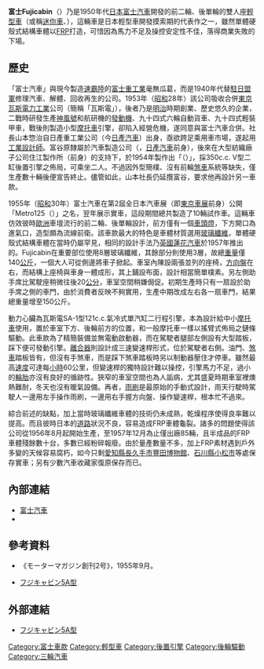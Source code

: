 {{Infobox Automobile
|name          = 富士Fujicabin
|aka           = 
|image         = [[File:1955_Fujicabin_01.jpg|250px]]
|manufacturer  = [[富士汽車|富士汽車]]
|predecessor   = 
|successor     = 
|class         = [[輕型車|輕型車]]
|production    = 1956年-1957年
|layout        = [[後置後驅|RR]]
|transmission  = 
|engine        = 121c.c.氣冷式單汽缸二行程引擎
|assembly      = 
|body_style    = 雙門雙人座三輪車
|wheelbase     = 2,000mm
|length        = 2,950mm
|width         = 1,270mm
|height        = 1,250mm
|weight        = 150kg
|ftrack        = 
|rtrack        = 
|fuel_economy  = 
|fuel_capacity = 
|related       = 
|similar       =
|designer      = {{link-ja|富谷龍一|富谷龍一}}
}}

'''富士Fujicabin'''（{{lang-ja|フジキャビン}}）乃是1950年代[[日本|日本]][[富士汽車|富士汽車]]開發的前二輪、後單輪的雙人座[[輕型車|輕型車]]（或稱[[迷你車|迷你車]]、{{link-en|泡泡車|Bubble car}}），這輛車是日本輕型車開發摸索期的代表作之一，雖然單體硬殼式結構車體以[[玻璃鋼|FRP]]打造，可惜因為馬力不足及操控安定性不佳，落得商業失敗的下場。

== 歷史==
「富士汽車」與現今製造[[速霸陸汽車|速霸陸]]的[[富士重工業|富士重工業]]毫無瓜葛，而是1940年代替[[駐日盟軍總司令|駐日盟軍]]修理汽車、解體、回收再生的公司。1953年（[[昭和|昭和]]28年）該公司吸收合併[[東京瓦斯電力工業|東京瓦斯電力工業]]公司（簡稱「瓦斯電」），後者乃是[[明治|明治]]時期創業、歷史悠久的企業，二戰時研發生產[[九七式司令部偵察機|神風號]]和航研機的[[發動機|發動機]]、九十四式六輪自動貨車、九十四式輕裝甲車，戰後則製造小型[[摩托車|摩托車]]引擎，卻陷入經營危機，遂同意與富士汽車合併。社長山本惣治自日產重工業公司（今[[日產汽車|日產汽車]]）出身，亟欲跨足乘用車市場，遂起用[[工業設計師|工業設計師]]{{link-ja|富谷龍一|富谷龍一}}。富谷原隸屬於汽車製造公司（{{lang|ja|自動車製造株式会社}}，[[日產汽車|日產汽車]]前身），後來在大型紡織廠{{link-ja|住江織物|住江織物}}子公司住江製作所（{{link-ja|住江工業|住江工業}}前身）的支持下，於1954年製作出「{{link-ja|住江製作所Flyingfeather|住江製作所・フライングフェザー|Flyingfeather}}（{{lang|ja|フライングフェザー}}）」，採350c.c. V型二缸後置引擎之佈局，可乘坐二人。不過因外型簡樸、沒有前輪[[煞車|煞車]]系統等缺失，僅生產數十輛後便宣告終止。儘管如此，山本社長仍延攬富谷，要求他再設計另一車款。

1955年（[[昭和|昭和]]30年）富士汽車在第2屆全日本汽車展（即[[東京車展|東京車展]]前身）公開「Metro125（{{lang|ja|メトロ125}}）」之名，翌年展示實車，這段期間總共製造了10輛試作車。這輛車仿效彼時[[歐洲|歐洲]]車壇流行的前二輪、後單輪設計，前方僅有一個[[前照燈|車頭燈]]，下方開口為進氣口，造型頗為流線前衛。該車款最大的特色是車體材質選用[[玻璃鋼|玻璃纖維]]，單體硬殼式結構車體在當時仍屬罕見，相同的設計手法乃[[英國|英國]][[蓮花汽車|蓮花汽車]]於1957年推出的{{link-en|蓮花Elite|Lotus Elite}}。Fujicabin在重要部位使用8層玻璃纖維，其餘部分則使用3層，故總[[重量|重量]]僅140[[公斤|公斤]]，一個大人可從側邊將車子掀起。車室內陳設兩張並列的座椅，[[方向盤|方向盤]]在右，而結構上座椅與車身一體成形，其上鋪設布面，設計相當簡單樸素。另左側助手席比駕駛座稍微往後20[[公分|公分]]，車室空間稍嫌侷促。初期生產時只有一扇設於助手席之側的車門，由於消費者反映不夠實用，生產中期改成左右各一扇車門，結果總重量增至150公斤。

動力心臟為瓦斯電SA-1型121c.c.氣冷式單汽缸二行程引擎，本為設計給中小[[摩托車|摩托車]]使用，置於車室下方、後輪前方的位置，和一般摩托車一樣以搖臂式佈局之鏈條驅動。此車款為了精簡裝備並無電動啟動器，而在駕駛者腿部左側設有大型踏板，踩下便可發動引擎。[[離合器|離合器]]則設計成三速變速桿形式，位於駕駛者右側。油門、[[煞車|煞車]]踏板皆有，但沒有手煞車，而是踩下煞車踏板時另以制動器壓住才停車。雖然最高[[速度|速度]]可達每[[小時|小時]]60公里，但變速桿的獨特設計難以操控，引擎馬力不足，過小的[[輪胎|輪胎]]亦沒有良好的循跡性。狹窄的車室空間也為人詬病，尤其盛夏時期車室裡燠熱難耐，冬天也沒有暖氣設備。再者，[[雨刷|雨刷]]是最原始的手動式設計，雨天行駛時駕駛人一邊用左手操作雨刷，一邊用右手握方向盤、操作變速桿，根本忙不過來。

綜合前述的缺點，加上當時玻璃纖維車體的技術仍未成熟，乾燥程序使得良率難以提高。而且彼時日本的[[道路|道路]]狀況不良，容易造成FRP車體龜裂。諸多的問題使得該公司從1956年8月起開始生產，至1957年12月為止僅出廠85輛，且半成品的FRP車體殘餘數十台，多數已經粉碎報廢。由於量產數量不多，加上FRP素材遇到戶外多變的天候容易腐朽，如今只剩[[愛知縣|愛知縣]][[長久手市|長久手市]][[豐田博物館|豐田博物館]]、[[石川縣|石川縣]][[小松市|小松市]]{{link-ja|日本汽車博物館|日本自動車博物館}}等處保存實車；另有少數汽車收藏家復原保存而已。

== 內部連結 ==
* [[富士汽車|富士汽車]]
* {{link-ja|富谷龍一|富谷龍一}}

== 參考資料 ==
* 《モーターマガジン創刊2号》，1955年9月。
* {{ja}}[http://www.toyota.co.jp/Museum/data/magazine78/magazine78_3.pdf フジキャビン5A型] {{Wayback|url=http://www.toyota.co.jp/Museum/data/magazine78/magazine78_3.pdf |date=20160305081005 }}
{{reflist}}

== 外部連結 ==
* {{ja}}[http://www.toyota.co.jp/Museum/data/magazine78/magazine78_3.pdf フジキャビン5A型] {{Wayback|url=http://www.toyota.co.jp/Museum/data/magazine78/magazine78_3.pdf |date=20160305081005 }}

[[Category:富士車款|Category:富士車款]]
[[Category:輕型車|Category:輕型車]]
[[Category:後置引擎|Category:後置引擎]]
[[Category:後輪驅動|Category:後輪驅動]]
[[Category:三輪汽車|Category:三輪汽車]]